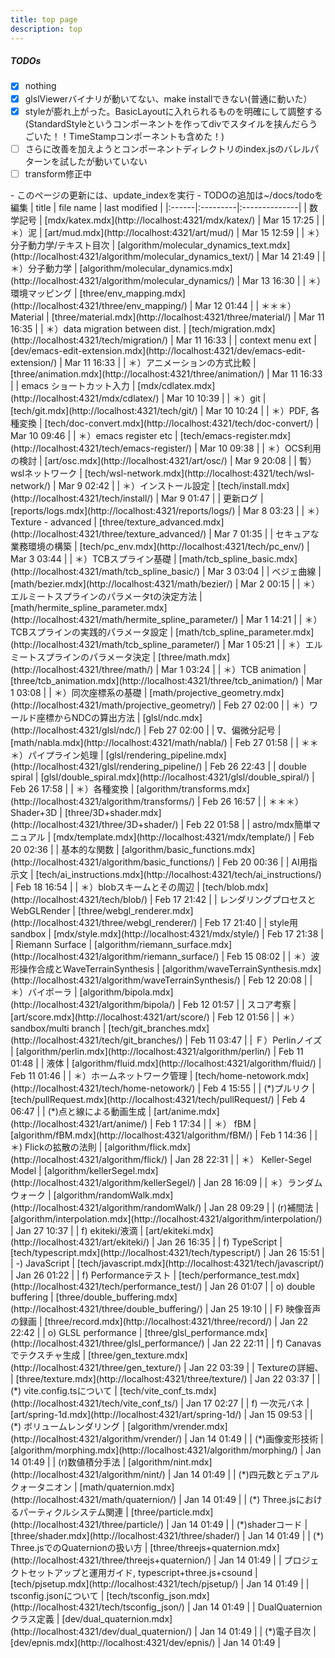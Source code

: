 ```yaml
---
title: top page
description: top
---
```

<style>{`
table { width: 100%; }
th:nth-child(3) { min-width: 180px; }
`}</style>


<StandardStyle />

##### TODOs

 - [x] nothing
 - [x] glslViewerバイナリが動いてない、make installできない(普通に動いた）
 - [x] styleが膨れ上がった。BasicLayoutに入れられるものを明確にして調整する(StandardStyleというコンポーネントを作ってdivでスタイルを挟んだらうごいた！！TimeStampコンポーネントも含めた！)
 - [ ] さらに改善を加えようとコンポーネントディレクトリのindex.jsのバレルパターンを試したが動いていない
 - [ ] transform修正中
<Box>
- このページの更新には、update_indexを実行
- TODOの追加は~/docs/todoを編集
</Box>
| title | file name | last modified |
|:------|:---------|:--------------|
| 数学記号 | [mdx/katex.mdx](http://localhost:4321/mdx/katex/) | Mar 15 17:25 |
| ＊）泥 | [art/mud.mdx](http://localhost:4321/art/mud/) | Mar 15 12:59 |
| ＊）分子動力学/テキスト目次 | [algorithm/molecular_dynamics_text.mdx](http://localhost:4321/algorithm/molecular_dynamics_text/) | Mar 14 21:49 |
| ＊）分子動力学 | [algorithm/molecular_dynamics.mdx](http://localhost:4321/algorithm/molecular_dynamics/) | Mar 13 16:30 |
| ＊）環境マッピング | [three/env_mapping.mdx](http://localhost:4321/three/env_mapping/) | Mar 12 01:44 |
| ＊＊＊）Material | [three/material.mdx](http://localhost:4321/three/material/) | Mar 11 16:35 |
| ＊）data migration between dist. | [tech/migration.mdx](http://localhost:4321/tech/migration/) | Mar 11 16:33 |
| context menu ext | [dev/emacs-edit-extension.mdx](http://localhost:4321/dev/emacs-edit-extension/) | Mar 11 16:33 |
| ＊）アニメーションの方式比較 | [three/animation.mdx](http://localhost:4321/three/animation/) | Mar 11 16:33 |
| emacs ショートカット入力 | [mdx/cdlatex.mdx](http://localhost:4321/mdx/cdlatex/) | Mar 10 10:39 |
| ＊）git | [tech/git.mdx](http://localhost:4321/tech/git/) | Mar 10 10:24 |
| ＊）PDF, 各種変換 | [tech/doc-convert.mdx](http://localhost:4321/tech/doc-convert/) | Mar 10 09:46 |
| ＊）emacs register etc | [tech/emacs-register.mdx](http://localhost:4321/tech/emacs-register/) | Mar 10 09:38 |
| ＊）OCS利用の検討 | [art/osc.mdx](http://localhost:4321/art/osc/) | Mar 9 20:08 |
| 暫）wslネットワーク | [tech/wsl-network.mdx](http://localhost:4321/tech/wsl-network/) | Mar 9 02:42 |
| ＊）インストール設定 | [tech/install.mdx](http://localhost:4321/tech/install/) | Mar 9 01:47 |
| 更新ログ | [reports/logs.mdx](http://localhost:4321/reports/logs/) | Mar 8 03:23 |
| ＊）Texture - advanced | [three/texture_advanced.mdx](http://localhost:4321/three/texture_advanced/) | Mar 7 01:35 |
| セキュアな業務環境の構築 | [tech/pc_env.mdx](http://localhost:4321/tech/pc_env/) | Mar 3 03:44 |
| ＊）TCBスプライン基礎 | [math/tcb_spline_basic.mdx](http://localhost:4321/math/tcb_spline_basic/) | Mar 3 03:04 |
| ベジェ曲線 | [math/bezier.mdx](http://localhost:4321/math/bezier/) | Mar 2 00:15 |
| ＊）エルミートスプラインのパラメータtの決定方法 | [math/hermite_spline_parameter.mdx](http://localhost:4321/math/hermite_spline_parameter/) | Mar 1 14:21 |
| ＊）TCBスプラインの実践的パラメータ設定 | [math/tcb_spline_parameter.mdx](http://localhost:4321/math/tcb_spline_parameter/) | Mar 1 05:21 |
| ＊）エルミートスプラインのパラメータ決定 | [three/math.mdx](http://localhost:4321/three/math/) | Mar 1 03:24 |
| ＊）TCB animation | [three/tcb_animation.mdx](http://localhost:4321/three/tcb_animation/) | Mar 1 03:08 |
| ＊）同次座標系の基礎 | [math/projective_geometry.mdx](http://localhost:4321/math/projective_geometry/) | Feb 27 02:00 |
| ＊）ワールド座標からNDCの算出方法 | [glsl/ndc.mdx](http://localhost:4321/glsl/ndc/) | Feb 27 02:00 |
| ∇、偏微分記号 | [math/nabla.mdx](http://localhost:4321/math/nabla/) | Feb 27 01:58 |
| ＊＊＊）パイプライン処理 | [glsl/rendering_pipeline.mdx](http://localhost:4321/glsl/rendering_pipeline/) | Feb 26 22:43 |
| double spiral | [glsl/double_spiral.mdx](http://localhost:4321/glsl/double_spiral/) | Feb 26 17:58 |
| ＊）各種変換 | [algorithm/transforms.mdx](http://localhost:4321/algorithm/transforms/) | Feb 26 16:57 |
| ＊＊＊）Shader+3D | [three/3D+shader.mdx](http://localhost:4321/three/3D+shader/) | Feb 22 01:58 |
| astro/mdx簡単マニュアル | [mdx/template.mdx](http://localhost:4321/mdx/template/) | Feb 20 02:36 |
| 基本的な関数 | [algorithm/basic_functions.mdx](http://localhost:4321/algorithm/basic_functions/) | Feb 20 00:36 |
| AI用指示文 | [tech/ai_instructions.mdx](http://localhost:4321/tech/ai_instructions/) | Feb 18 16:54 |
| ＊）blobスキームとその周辺 | [tech/blob.mdx](http://localhost:4321/tech/blob/) | Feb 17 21:42 |
| レンダリングプロセスとWebGLRender | [three/webgl_renderer.mdx](http://localhost:4321/three/webgl_renderer/) | Feb 17 21:40 |
| style用sandbox | [mdx/style.mdx](http://localhost:4321/mdx/style/) | Feb 17 21:38 |
| Riemann Surface | [algorithm/riemann_surface.mdx](http://localhost:4321/algorithm/riemann_surface/) | Feb 15 08:02 |
| ＊）波形操作合成とWaveTerrainSynthesis | [algorithm/waveTerrainSynthesis.mdx](http://localhost:4321/algorithm/waveTerrainSynthesis/) | Feb 12 20:08 |
| ＊）バイポーラ | [algorithm/bipola.mdx](http://localhost:4321/algorithm/bipola/) | Feb 12 01:57 |
| スコア考察 | [art/score.mdx](http://localhost:4321/art/score/) | Feb 12 01:56 |
| ＊）sandbox/multi branch | [tech/git_branches.mdx](http://localhost:4321/tech/git_branches/) | Feb 11 03:47 |
| Ｆ）Perlinノイズ | [algorithm/perlin.mdx](http://localhost:4321/algorithm/perlin/) | Feb 11 01:48 |
| 液体 | [algorithm/fluid.mdx](http://localhost:4321/algorithm/fluid/) | Feb 11 01:46 |
| ＊）ホームネットワーク管理 | [tech/home-netowork.mdx](http://localhost:4321/tech/home-netowork/) | Feb 4 15:55 |
| (*)プルリク | [tech/pullRequest.mdx](http://localhost:4321/tech/pullRequest/) | Feb 4 06:47 |
| (*)点と線による動画生成 | [art/anime.mdx](http://localhost:4321/art/anime/) | Feb 1 17:34 |
| ＊） fBM | [algorithm/fBM.mdx](http://localhost:4321/algorithm/fBM/) | Feb 1 14:36 |
| ＊) Flickの拡散の法則 | [algorithm/flick.mdx](http://localhost:4321/algorithm/flick/) | Jan 28 22:31 |
| ＊） Keller-Segel Model | [algorithm/kellerSegel.mdx](http://localhost:4321/algorithm/kellerSegel/) | Jan 28 16:09 |
| ＊）ランダムウォーク | [algorithm/randomWalk.mdx](http://localhost:4321/algorithm/randomWalk/) | Jan 28 09:29 |
| (r)補間法 | [algorithm/interpolation.mdx](http://localhost:4321/algorithm/interpolation/) | Jan 27 10:37 |
| f) ekiteki/液滴 | [art/ekiteki.mdx](http://localhost:4321/art/ekiteki/) | Jan 26 16:35 |
| f) TypeScript | [tech/typescript.mdx](http://localhost:4321/tech/typescript/) | Jan 26 15:51 |
| -) JavaScript | [tech/javascript.mdx](http://localhost:4321/tech/javascript/) | Jan 26 01:22 |
| f) Performanceテスト | [tech/performance_test.mdx](http://localhost:4321/tech/performance_test/) | Jan 26 01:07 |
| o) double buffering | [three/double_buffering.mdx](http://localhost:4321/three/double_buffering/) | Jan 25 19:10 |
| F) 映像音声の録画 | [three/record.mdx](http://localhost:4321/three/record/) | Jan 22 22:42 |
| o) GLSL performance | [three/glsl_performance.mdx](http://localhost:4321/three/glsl_performance/) | Jan 22 22:11 |
| f) Canavasでテクスチャ生成 | [three/gen_texture.mdx](http://localhost:4321/three/gen_texture/) | Jan 22 03:39 |
| Textureの詳細、 | [three/texture.mdx](http://localhost:4321/three/texture/) | Jan 22 03:37 |
| (*) vite.config.tsについて | [tech/vite_conf_ts.mdx](http://localhost:4321/tech/vite_conf_ts/) | Jan 17 02:27 |
| f) 一次元バネ | [art/spring-1d.mdx](http://localhost:4321/art/spring-1d/) | Jan 15 09:53 |
| (*) ボリュームレンダリング | [algorithm/vrender.mdx](http://localhost:4321/algorithm/vrender/) | Jan 14 01:49 |
| (*)画像変形技術 | [algorithm/morphing.mdx](http://localhost:4321/algorithm/morphing/) | Jan 14 01:49 |
| (r)数値積分手法 | [algorithm/nint.mdx](http://localhost:4321/algorithm/nint/) | Jan 14 01:49 |
| (*)四元数とデュアルクォータニオン | [math/quaternion.mdx](http://localhost:4321/math/quaternion/) | Jan 14 01:49 |
| (*) Three.jsにおけるパーティクルシステム関連 | [three/particle.mdx](http://localhost:4321/three/particle/) | Jan 14 01:49 |
| (*)shaderコード | [three/shader.mdx](http://localhost:4321/three/shader/) | Jan 14 01:49 |
| (*) Three.jsでのQuaternionの扱い方 | [three/threejs+quaternion.mdx](http://localhost:4321/three/threejs+quaternion/) | Jan 14 01:49 |
| プロジェクトセットアップと運用ガイド, typescript+three.js+csound | [tech/pjsetup.mdx](http://localhost:4321/tech/pjsetup/) | Jan 14 01:49 |
| tsconfig.jsonについて | [tech/tsconfig_json.mdx](http://localhost:4321/tech/tsconfig_json/) | Jan 14 01:49 |
| DualQuaternionクラス定義 | [dev/dual_quaternion.mdx](http://localhost:4321/dev/dual_quaternion/) | Jan 14 01:49 |
| (*)電子目次 | [dev/epnis.mdx](http://localhost:4321/dev/epnis/) | Jan 14 01:49 |
